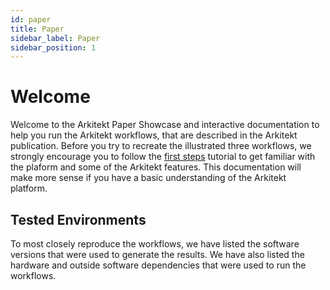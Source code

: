 ```yaml
---
id: paper
title: Paper
sidebar_label: Paper
sidebar_position: 1
---
```


# Welcome

Welcome to the Arkitekt Paper Showcase and interactive documentation to help you run the Arkitekt workflows,
that are described in the Arkitekt publication. Before you try to recreate the illustrated three
workflows, we strongly encourage you to follow the [first steps](/docs/introduction/first_steps) tutorial to get familiar with the
plaform and some of the Arkitekt features. This documentation will make more sense if you have
a basic understanding of the Arkitekt platform.

## Tested Environments

To most closely reproduce the workflows, we have listed the software versions that were used to
generate the results. We have also listed the hardware and outside software dependencies that were
used to run the workflows.
